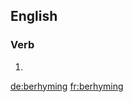 
==English==

===Verb===
{{head|en|present participle}}

# {{present participle of|berhyme|lang=en|nocat=1}}

[[de:berhyming]]
[[fr:berhyming]]
